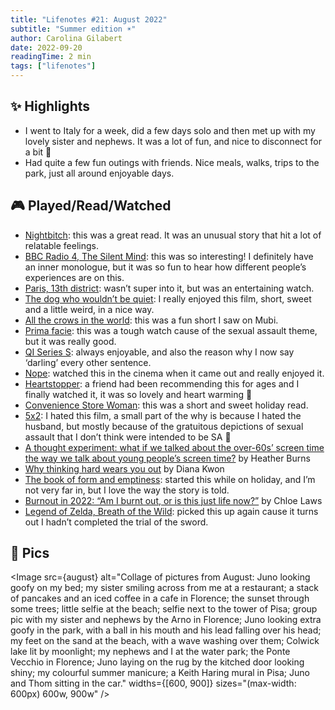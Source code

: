 ```yaml
---
title: "Lifenotes #21: August 2022"
subtitle: "Summer edition ☀️"
author: Carolina Gilabert
date: 2022-09-20
readingTime: 2 min
tags: ["lifenotes"]
---
```



## ✨ Highlights

- I went to Italy for a week, did a few days solo and then met up with my lovely sister and nephews. It was a lot of fun, and nice to disconnect for a bit 💛
- Had quite a few fun outings with friends. Nice meals, walks, trips to the park, just all around enjoyable days.

## 🎮 Played/Read/Watched

- [Nightbitch](https://uk.bookshop.org/books/nightbitch-stylist-s-summer-cult-breakout-9781529113990/9781529113990): this was a great read. It was an unusual story that hit a lot of relatable feelings.
- [BBC Radio 4, The Silent Mind](https://www.bbc.co.uk/programmes/m0019r11): this was so interesting! I definitely have an inner monologue, but it was so fun to hear how different people’s experiences are on this.
- [Paris, 13th district](https://www.imdb.com/title/tt12708658/): wasn’t super into it, but was an entertaining watch.
- [The dog who wouldn’t be quiet](https://www.imdb.com/title/tt13648184/): I really enjoyed this film, short, sweet and a little weird, in a nice way.
- [All the crows in the world](https://www.imdb.com/title/tt14994868/): this was a fun short I saw on Mubi.
- [Prima facie](https://www.imdb.com/title/tt21093976/): this was a tough watch cause of the sexual assault theme, but it was really good.
- [QI Series S](https://www.imdb.com/title/tt0380136/): always enjoyable, and also the reason why I now say ‘darling’ every other sentence.
- [Nope](https://www.imdb.com/title/tt10954984/): watched this in the cinema when it came out and really enjoyed it.
- [Heartstopper](https://www.imdb.com/title/tt10638036/): a friend had been recommending this for ages and I finally watched it, it was so lovely and heart warming 💖
- [Convenience Store Woman](https://uk.bookshop.org/books/convenience-store-woman/9781846276842): this was a short and sweet holiday read.
- [5x2](https://www.imdb.com/title/tt0354356/): I hated this film, a small part of the why is because I hated the husband, but mostly because of the gratuitous depictions of sexual assault that I don’t think were intended to be SA 😬
- [A thought experiment: what if we talked about the over-60s’ screen time the way we talk about young people’s screen time?](https://webdevlaw.uk/2022/08/18/a-thought-experiment-what-if-we-talked-about-the-over-60s-screen-time-the-way-we-talk-about-young-peoples-screen-time/) by Heather Burns
- [Why thinking hard wears you out](https://www.scientificamerican.com/article/why-thinking-hard-wears-you-out/) by Diana Kwon
- [The book of form and emptiness](https://uk.bookshop.org/books/the-book-of-form-and-emptiness-winner-of-the-women-s-prize-for-fiction-2022/9781838855277): started this while on holiday, and I’m not very far in, but I love the way the story is told.
- [Burnout in 2022: “Am I burnt out, or is this just life now?”](https://www.stylist.co.uk/health/mental-health/am-i-burnt-out/698441) by Chloe Laws
- [Legend of Zelda, Breath of the Wild](https://store.nintendo.co.uk/en/the-legend-of-zelda-breath-of-the-wild-70010000000023): picked this up again cause it turns out I hadn’t completed the trial of the sword.

## 📸 Pics

<Image
  src={august}
  alt="Collage of pictures from August: Juno looking goofy on my bed; my sister smiling across from me at a restaurant; a stack of pancakes and an iced coffee in a cafe in Florence; the sunset through some trees; little selfie at the beach; selfie next to the tower of Pisa; group pic with my sister and nephews by the Arno in Florence; Juno looking extra goofy in the park, with a ball in his mouth and his lead falling over his head; my feet on the sand at the beach, with a wave washing over them; Colwick lake lit by moonlight; my nephews and I at the water park; the Ponte Vecchio in Florence; Juno laying on the rug by the kitched door looking shiny; my colourful summer manicure; a Keith Haring mural in Pisa; Juno and Thom sitting in the car."
  widths={[600, 900]}
  sizes="(max-width: 600px) 600w, 900w"
/>
